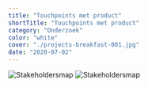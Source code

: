 ```yaml
---
title: "Touchpoints met product"
shortTitle: "Touchpoints met product"
category: "Onderzoek"
color: "white"
cover: "./projects-breakfast-001.jpg"
date: "2020-07-02"
---
```


![Stakeholdersmap](https://technation-hr.com/images/stappen/stakeholdersmap/touchpoints_verzender.png "Stakeholdersmap")
![Stakeholdersmap](https://technation-hr.com/images/stappen/stakeholdersmap/touchpoints_ontvanger.png "Stakeholdersmap")